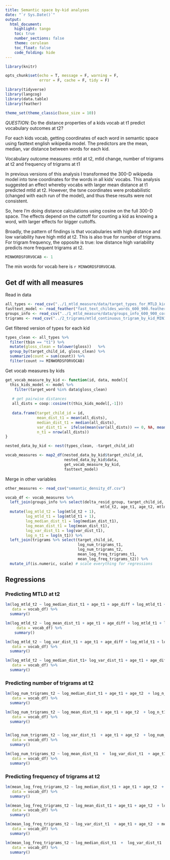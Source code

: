 ```yaml
---
title: Semantic space by-kid analyses
date: "`r Sys.Date()`"
output:
  html_document:
    highlight: tango
    toc: true
    number_sections: false
    theme: cerulean
    toc_float: false
    code_folding: hide
---
```


```r
library(knitr)

opts_chunk$set(echo = T, message = F, warning = F, 
               error = F, cache = F, tidy = F)

library(tidyverse)
library(langcog)
library(data.table)
library(feather)

theme_set(theme_classic(base_size = 10))
```

*QUESTION*: Do the distance properties of a kids vocab at t1 predict vocabulary outcomes at t2?

For each kids vocab, getting coordinates of each word in semantic space using fasttext english wikipedia model. The predictors are the mean, median, var distance between words for each kid.

Vocabulary outcome measures: mtld at t2, mtld change, number of trigrams at t2 and frequency of trigrams at t1

In previous versions of this analysis I transformed the 300-D wikipedia model into tsne coordinates for the words in all kids' vocabs. This analysis suggested an effect whereby vocabs with larger mean distance at t1 predicted mtld at t2. However, the tsne coordinates were probabilistic (changed with each run of the model), and thus these results were not consistent.

So, here I'm doing distance calculations using cosine on the full 300-D space. The effects depend on the cuttoff for counting a kid as knowing a word, with larger effects for bigger cuttoffs. 

Broadly, the pattern of findings is that vocabularies with high distance and low variability have high mtld at t2. This is also true for number of trigrams. For trigram frequency, the opposite is true: low distance high variability predicts more frequent trigrams at t2.

```r
MINWORDSFORVOCAB <- 1
```

The min words for vocab here is `r MINWORDSFORVOCAB`.

## Get df with all measures
Read in data
```r
all_types <- read_csv("../1_mtld_measure/data/target_types_for_MTLD_kids_600_900.csv") 
fasttext_model <- read_feather("fast_text_childes_words_600_900.feather")
groups_info <- read_csv("../1_mtld_measure/data/groups_info_600_900_corrected.csv")
trigrams <- read_csv("../2_trigrams/mtld_continuous_trigram_by_kid_MIN1.csv")
```

Get filtered version of types for each kid
```r
types_clean <- all_types %>%
  filter(tbin == "t1") %>%
  mutate(gloss_clean = tolower(gloss))   %>%
  group_by(target_child_id, gloss_clean) %>%
  summarize(count = sum(count)) %>%
  filter(count >= MINWORDSFORVOCAB)
```

Get vocab measures by kids
```r
get_vocab_measure_by_kid <- function(id, data, model){
  this_kids_model <- model %>%
    filter(target_word %in% data$gloss_clean)
 
   # get pairwise distances
   all_dists = coop::cosine(t(this_kids_model[,-1]))
  
   data.frame(target_child_id = id,
              mean_dist_t1 = mean(all_dists),
              median_dist_t1 = median(all_dists),
              var_dist_t1 =  ifelse(mean(var(all_dists)) == 0, NA, mean(var(all_dists))),
              n_t1 = nrow(all_dists)) 
}

nested_data_by_kid <- nest(types_clean, -target_child_id)

vocab_measures <- map2_df(nested_data_by_kid$target_child_id, 
                          nested_data_by_kid$data, 
                          get_vocab_measure_by_kid, 
                          fasttext_model)
```

Merge in other variables
```r
other_measures <- read_csv("semantic_density_df.csv")

vocab_df <- vocab_measures %>%
  left_join(groups_info %>% select(delta_resid_group, target_child_id, mtld_t1, 
                                          mtld_t2, age_t1, age_t2, mtld_diff, age_diff)) %>%
  mutate(log_mtld_t2 = log(mtld_t2 + 1),
         log_mtld_t1 = log(mtld_t1 + 1),
         log_median_dist_t1 = log(median_dist_t1),
         log_mean_dist_t1 = log(mean_dist_t1),
         log_var_dist_t1 = log(var_dist_t1),
         log_n_t1 = log(n_t1)) %>%
  left_join(trigrams %>% select(target_child_id, 
                                log_num_trigrams_t1,
                                log_num_trigrams_t2,
                                mean_log_freq_trigrams_t1,
                                mean_log_freq_trigrams_t2)) %>%
  mutate_if(is.numeric, scale) # scale everything for regressions 
```

## Regressions
### Predicting MTLD at t2

```r
lm(log_mtld_t2 ~ log_median_dist_t1 + age_t1 + age_diff + log_mtld_t1 + log_n_t1,
   data = vocab_df) %>%
  summary()

lm(log_mtld_t2 ~ log_mean_dist_t1 + age_t1 + age_diff + log_mtld_t1 + log_n_t1,
     data = vocab_df) %>%
    summary()

lm(log_mtld_t2 ~ log_var_dist_t1 + age_t1 + age_diff + log_mtld_t1 + log_n_t1,
   data = vocab_df) %>%
  summary()

lm(log_mtld_t2 ~ log_median_dist_t1+ log_var_dist_t1 + age_t1 + age_diff + log_mtld_t1 + log_n_t1,
   data = vocab_df) %>%
  summary()
```

### Predicting number of trigrams at t2
```r
lm(log_num_trigrams_t2 ~ log_median_dist_t1 + age_t1 + age_t2  + log_n_t1 + log_num_trigrams_t1,
   data = vocab_df) %>%
  summary()

lm(log_num_trigrams_t2 ~ log_mean_dist_t1 + age_t1 + age_t2  + log_n_t1 + log_num_trigrams_t1,
   data = vocab_df) %>%
  summary()


lm(log_num_trigrams_t2 ~ log_var_dist_t1  + age_t1 + age_t2  + log_num_trigrams_t1 + log_n_t1 ,
   data = vocab_df) %>%
  summary()

lm(log_num_trigrams_t2 ~ log_mean_dist_t1  +  log_var_dist_t1  + age_t1 + age_t2  + log_num_trigrams_t1 + log_n_t1 ,
   data = vocab_df) %>%
  summary()

```

### Predicting frequency of trigrams at t2

```r
lm(mean_log_freq_trigrams_t2 ~ log_median_dist_t1 + age_t1 + age_t2  + log_n_t1 + mean_log_freq_trigrams_t1,
   data = vocab_df) %>%
  summary()

lm(mean_log_freq_trigrams_t2 ~ log_mean_dist_t1 + age_t1 + age_t2  + log_n_t1 + mean_log_freq_trigrams_t1,
   data = vocab_df) %>%
  summary()

lm(mean_log_freq_trigrams_t2 ~ log_var_dist_t1  + age_t1 + age_t2  + mean_log_freq_trigrams_t1 + log_n_t1 ,
   data = vocab_df) %>%
  summary()

lm(mean_log_freq_trigrams_t2 ~ log_median_dist_t1  +  log_var_dist_t1  + age_t1 + age_t2  + mean_log_freq_trigrams_t1 + log_n_t1 ,
   data = vocab_df) %>%
  summary()

```
